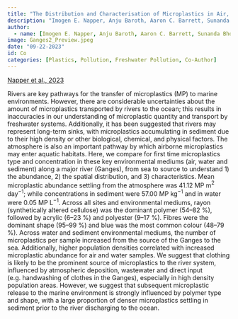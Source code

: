 ```yaml
---
title: "The Distribution and Characterisation of Microplastics in Air, Surface Water and Sediment within a Major River System."
description: "Imogen E. Napper, Anju Baroth, Aaron C. Barrett, Sunanda Bhola, Gawsia W. Chowdhury, Bede F.R. Davies, Emily M. Duncan, Sumit Kumar, Sarah E. Nelms, Md. Nazmul Hasan Niloy, Bushra Nishat, Taylor Maddalene, Natalie Smith, Richard C. Thompson & Heather Koldewey"
author:
  - name: [Imogen E. Napper, Anju Baroth, Aaron C. Barrett, Sunanda Bhola, Gawsia W. Chowdhury, Bede F.R. Davies, Emily M. Duncan, Sumit Kumar, Sarah E. Nelms, Md. Nazmul Hasan Niloy, Bushra Nishat, Taylor Maddalene, Natalie Smith, Richard C. Thompson, Heather Koldewey]
image: Ganges2_Preview.jpeg
date: "09-22-2023"
id: Co
categories: [Plastics, Pollution, Freshwater Pollution, Co-Author]
---
```


[Napper et al., 2023](https://www.sciencedirect.com/science/article/pii/S0048969723052658?via%3Dihub)

Rivers are key pathways for the transfer of microplastics (MP) to marine environments. However, there are considerable uncertainties about the amount of microplastics transported by rivers to the ocean; this results in inaccuracies in our understanding of microplastic quantity and transport by freshwater systems. Additionally, it has been suggested that rivers may represent long-term sinks, with microplastics accumulating in sediment due to their high density or other biological, chemical, and physical factors. The atmosphere is also an important pathway by which airborne microplastics may enter aquatic habitats. Here, we compare for first time microplastics type and concentration in these key environmental mediums (air, water and sediment) along a major river (Ganges), from sea to source to understand 1) the abundance, 2) the spatial distribution, and 3) characteristics. Mean microplastic abundance settling from the atmosphere was 41.12 MP m$^2$ day$^{−1}$; while concentrations in sediment were 57.00 MP kg$^{−1}$ and in water were 0.05 MP L$^{−1}$. Across all sites and environmental mediums, rayon (synthetically altered cellulose) was the dominant polymer (54–82 %), followed by acrylic (6–23 %) and polyester (9–17 %). Fibres were the dominant shape (95–99 %) and blue was the most common colour (48–79 %). Across water and sediment environmental mediums, the number of microplastics per sample increased from the source of the Ganges to the sea. Additionally, higher population densities correlated with increased microplastic abundance for air and water samples. We suggest that clothing is likely to be the prominent source of microplastics to the river system, influenced by atmospheric deposition, wastewater and direct input (e.g. handwashing of clothes in the Ganges), especially in high density population areas. However, we suggest that subsequent microplastic release to the marine environment is strongly influenced by polymer type and shape, with a large proportion of denser microplastics settling in sediment prior to the river discharging to the ocean.